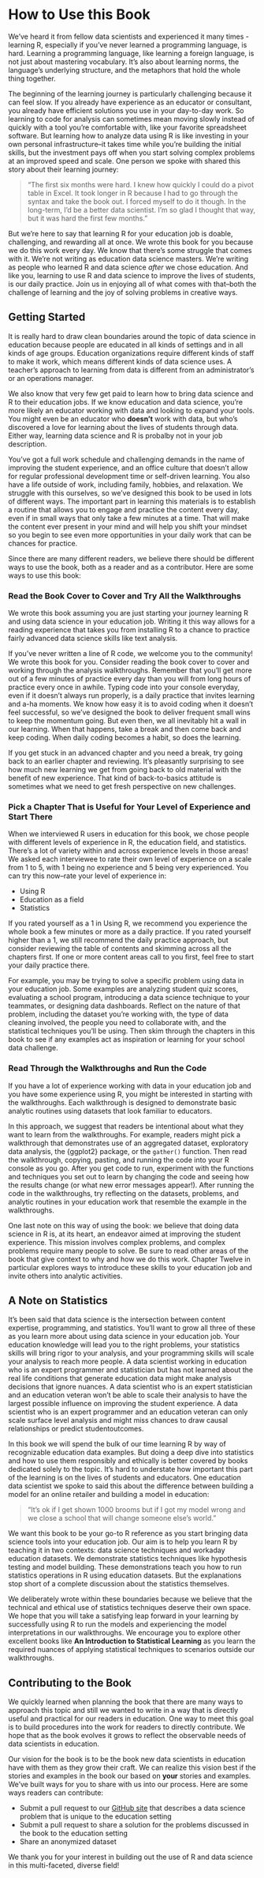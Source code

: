 # How to Use this Book

We've heard it from fellow data scientists and experienced it many times - learning R, especially if you've never learned a programming language, is hard. Learning a programming language, like learning a foreign language, is not just about mastering vocabulary. It's also about learning norms, the language's underlying structure, and the metaphors that hold the whole thing together.

The beginning of the learning journey is particularly challenging because it can feel slow. If you already have experience as an educator or consultant, you already have efficient solutions you use in your day-to-day work. So learning to code for analysis can sometimes mean moving slowly instead of quickly with a tool you're comfortable with, like your favorite spreadsheet software. But learning how to analyze data using R is like investing in your own personal infrastructure--it takes time while you're building the initial skills, but the investment pays off when you start solving complex problems at an improved speed and scale. One person we spoke with shared this story about their learning journey: 

>"The first six months were hard. I knew how quickly I could do a pivot table in Excel. It took longer in R because I had to go through the syntax and take the book out. I forced myself to do it though. In the long-term, I'd be a better data scientist. I'm so glad I thought that way, but it was hard the first few months."

But we're here to say that learning R for your education job is doable, challenging, and rewarding all at once. We wrote this book for you because we do this work every day. We know that there's some struggle that comes with it. We're not writing as education data science masters. We're writing as people who learned R and data science *after* we chose education. And like you, learning to use R and data science to improve the lives of students, is our daily practice. Join us in enjoying all of what comes with that--both the challenge of learning and the joy of solving problems in creative ways.

## Getting Started

It is really hard to draw clean boundaries around the topic of data science in education because people are educated in all kinds of settings and in all kinds of age groups. Education organizations require different kinds of staff to make it work, which means different kinds of data science uses. A teacher's approach to learning from data is different from an administrator's or an operations manager.

We also know that very few get paid to learn how to bring data science and R to their education jobs. If we know education and data science, you're more likely an educator working with data and looking to expand your tools. You might even be an educator who **doesn't** work with data, but who's discovered a love for learning about the lives of students through data. Either way, learning data science and R is probalby not in your job description.

You've got a full work schedule and challenging demands in the name of improving the student experience, and an office culture that doesn't allow for regular professional development time or self-driven learning. You also have a life outside of work, including family, hobbies, and relaxation. We struggle with this ourselves, so we've designed this book to be used in lots of different ways. The important part in learning this materials is to establish a routine that allows you to engage and practice the content every day, even if in small ways that only take a few minutes at a time. That will make the content ever present in your mind and will help you shift your mindset so you begin to see even more opportunities in your daily work that can be chances for practice. 

Since there are many different readers, we believe there should be 
different ways to use the book, both as a reader and as a contributor. Here are some ways to use this book:   

### Read the Book Cover to Cover and Try All the Walkthroughs 

We wrote this book assuming you are just starting your journey learning R and using data science in your education job. Writing it this way allows for a reading experience that takes you from installing R to a chance to practice fairly advanced data science skills like text analysis. 

If you've never written a line of R code, we welcome you to the community! We wrote this book for you. Consider reading the book cover to cover and working through the analysis walkthroughs. Remember that you'll get more out of a few minutes of practice every day than you will from long hours of practice every once in awhile. Typing code into your console everyday, even if it doesn't always run properly, is a daily practice that invites learning and a-ha moments. We know how easy it is to avoid coding when it doesn't feel successful, so we've designed the book to deliver frequent small wins to keep the momentum going. But even then, we all inevitably hit a wall in our learning. When that happens, take a break and then come back and keep coding. When daily coding becomes a habit, so does the learning.  

If you get stuck in an advanced chapter and you need a break, try going back to an earlier chapter and reviewing. It's pleasantly surprising to see how much new learning we get from going back to old material with the benefit of new experience. That kind of back-to-basics attitude is sometimes what we need to get fresh perspective on new challenges. 

### Pick a Chapter That is Useful for Your Level of Experience and Start There 

When we interviewed R users in education for this book, we chose people with different levels of experience in R, the education field, and statistics. There's a lot of variety within and across experience levels in those areas! We asked each interviewee to rate their own level of experience on a scale from 1 to 5, with 1 being no experience and 5 being very experienced. You can try this now--rate your level of experience in:

 - Using R  
 - Education as a field  
 - Statistics  

If you rated yourself as a 1 in Using R, we recommend you experience the whole book a few minutes or more as a daily practice. If you rated yourself higher than a 1, we still recommend the daily practice approach, but consider reviewing the table of contents and skimming across all the chapters first. If one or more content areas call to you first, feel free to start your daily practice there. 

For example, you may be trying to solve a specific problem using data in your education job. Some examples are analyzing student quiz scores, evaluating a school program, introducing a data science technique to your teammates, or designing data dashboards. Reflect on the nature of that problem, including the dataset you're working with, the type of data cleaning involved, the people you need to collaborate with, and the statistical techniques you'll be using. Then skim through the chapters in this book to see if any examples act as inspiration or learning for your school data challenge.

### Read Through the Walkthroughs and Run the Code 

If you have a lot of experience working with data in your education job and you have some experience using R, you might be interested in starting with the walkthroughs. Each walkthrough is designed to demonstrate basic analytic routines using datasets that look familiar to educators. 

In this approach, we suggest that readers be intentional about what they want to learn from the walkthroughs. For example, readers might pick a walkthrough that demonstrates use of an aggregated dataset, exploratory data analysis, the {ggplot2} package, or the `gather()` function. Then read the walkthrough, copying, pasting, and running the code into your R console as you go. After you get code to run, experiment with the functions and techniques you set out to learn by changing the code and seeing how the results change (or what new error messages appear!). After running the code in the walkthroughs, try reflecting on the datasets, problems, and analytic routines in your education work that resemble the example in the walkthroughs. 

One last note on this way of using the book: we believe that doing data science in R is, at its heart, an endeavor aimed at improving the student experience. This mission involves complex problems, and complex problems require many people to solve. Be sure to read other areas of the book that give context to why and how we do this work. Chapter Twelve in particular explores ways to introduce these skills to your education job and invite others into analytic activities.

## A Note on Statistics 

It's been said that data science is the intersection between content expertise, programming, and statistics. You'll want to grow all three of these as you learn more about using data science in your education job. Your education knowledge will lead you to the right problems, your statistics skills will bring rigor to your analysis, and your programming skills will scale your analysis to reach more people. A data scientist working in education who is an expert programmer and statistician but has not learned about the real life conditions that generate education data might make analysis decisions that ignore nuances. A data scientist who is an expert statistician and an education veteran won't be able to scale their analysis to have the largest possible influence on improving the student experience. A data scientist who is an expert programmer and an education veteran can only scale surface level analysis and might miss chances to draw causal relationships or predict studentoutcomes.

In this book we will spend the bulk of our time learning R by way of recognizable education data examples. But doing a deep dive into statistics and how to use them responsibly and ethically is better covered by books dedicated solely to the topic. It's hard to understate how important this part of the learning is on the lives of students and educators. One education data scientist we spoke to said this about the difference between building a model for an online retailer and building a model in education: 

>"It’s ok if I get shown 1000 brooms but if I got my model wrong and we close a school that will change someone else’s world." 

We want this book to be your go-to R reference as you start bringing data science tools into your education job. Our aim is to help you learn R by teaching it in two contexts: data science techniques and workaday education datasets. We demonstrate statistics techniques like hypothesis testing and model building. These demonstrations teach you how to run statistics operations in R using education datasets. But the explanations stop short of a complete discussion about the statistics themselves. 

We deliberately wrote within these boundaries because we believe that the technical and ethical use of statistics techniques deserve their own space. We hope that you will take a satisfying leap forward in your learning by successfully using R to run the models and experiencing the model interpretations in our walkthroughs. We encourage you to explore other excellent books like **An Introduction to Statistical Learning** as you learn the required nuances of applying statistical techniques to scenarios outside our walkthroughs.

## Contributing to the Book 

We quickly learned when planning the book that there are many ways to approach this topic and still we wanted to write in a way that is directly useful and practical for our readers in education. One way to meet this goal is to build procedures into the work for readers to directly contribute. We hope that as the book evolves it grows to reflect the observable needs of data scientists in education.

Our vision for the book is to be the book new data scientists in education have with them as they grow their craft. We can realize this vision best if the stories and examples in the book our based on **your** stories and examples. We've built ways for you to share with us into our process. Here are some ways readers can contribute: 

 - Submit a pull request to our 
 [GitHub site](https://github.com/jrosen48/data-science-in-education) that describes a data science problem that is unique to the education setting 
 - Submit a pull request to share a solution for the problems discussed in the book to the education setting
 - Share an anonymized dataset
 
 We thank you for your interest in building out the use of R and data science in this multi-faceted, diverse field!